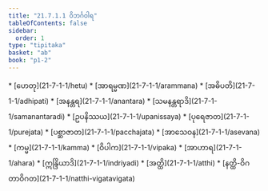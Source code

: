 ```yaml
---
title: "21.7.1.1 ဝိဘင်္ဂဝါရ"
tableOfContents: false
sidebar:
  order: 1
type: "tipitaka"
basket: "ab"
book: "p1-2"
---
```



<DynamicBreadcrumb />



<TableOfContents book="p1-2" section="21.7.1.1">
* [ဟေတု](21-7-1-1/hetu)
* [အာရမ္မဏ](21-7-1-1/arammana)
* [အဓိပတိ](21-7-1-1/adhipati)
* [အနန္တရ](21-7-1-1/anantara)
* [သမနန္တရာဒိ](21-7-1-1/samanantaradi)
* [ဥပနိဿယ](21-7-1-1/upanissaya)
* [ပုရေဇာတ](21-7-1-1/purejata)
* [ပစ္ဆာဇာတ](21-7-1-1/pacchajata)
* [အာသေဝန](21-7-1-1/asevana)
* [ကမ္မ](21-7-1-1/kamma)
* [ဝိပါက](21-7-1-1/vipaka)
* [အာဟာရ](21-7-1-1/ahara)
* [ဣန္ဒြိယာဒိ](21-7-1-1/indriyadi)
* [အတ္ထိ](21-7-1-1/atthi)
* [နတ္ထိ-ဝိဂတာဝိဂတ](21-7-1-1/natthi-vigatavigata)
</TableOfContents>